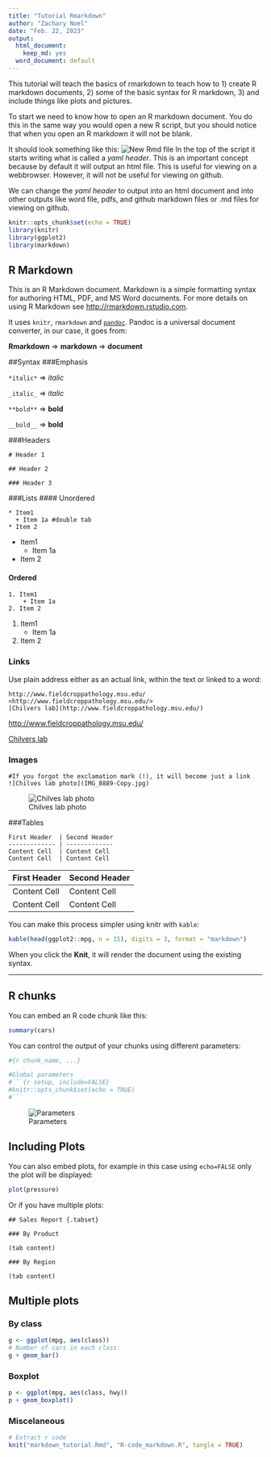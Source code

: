 ```yaml
---
title: "Tutorial Rmarkdown"
author: "Zachary Noel"
date: "Feb. 22, 2023"
output: 
  html_document:
    keep_md: yes
  word_document: default
---
```


This tutorial will teach the basics of rmarkdown to teach how to 1) create R markdown documents, 2) some of the basic syntax for R markdown, 3) and include things like plots and pictures. 

To start we need to know how to open an R markdown document. You do this in the same way you would open a new R script, but you should notice that when you open an R markdown it will not be blank. 

It should look something like this: 
![New Rmd file](RmdExample.jpg)
In the top of the script it starts writing what is called a *yaml header*. This is an important concept because by default it will output an html file. This is useful for viewing on a webbrowser. However, it will not be useful for viewing on github. 

We can change the *yaml header* to output into an html document and into other outputs like word file, pdfs, and github markdown files or .md files for viewing on github. 

```r
knitr::opts_chunk$set(echo = TRUE)
library(knitr)
library(ggplot2)
library(markdown)
```

## R Markdown

This is an R Markdown document. Markdown is a simple formatting syntax for 
authoring HTML, PDF, and MS Word documents. For more details on using R Markdown 
see <http://rmarkdown.rstudio.com>.

It uses `knitr`, `rmarkdown` and [`pandoc`](http://pandoc.org/).  Pandoc is a 
universal document converter, in our case, it goes from:

**Rmarkdown** => **markdown** => **document**

##Syntax
###Emphasis

`*italic*` => *italic*

`_italic_` => _italic_

`**bold**` => **bold**

`__bold__` => __bold__

###Headers
```
# Header 1

## Header 2

### Header 3
```
###Lists
#### Unordered
```
* Item1
  + Item 1a #double tab
* Item 2
```
* Item1
    + Item 1a
* Item 2

#### Ordered
```
1. Item1
    + Item 1a
2. Item 2
```
1. Item1
    + Item 1a
2. Item 2

### Links
Use plain address either as an actual link, within the text or linked to a word:
```
http://www.fieldcroppathology.msu.edu/
<http://www.fieldcroppathology.msu.edu/>
[Chilvers lab](http://www.fieldcroppathology.msu.edu/)

```

<http://www.fieldcroppathology.msu.edu/>

[Chilvers lab](http://www.fieldcroppathology.msu.edu/)

### Images
```
#If you forgot the exclamation mark (!), it will become just a link
![Chilves lab photo](IMG_8889-Copy.jpg)
```

![Chilves lab photo](IMG_8889-Copy.jpg)


###Tables
```
First Header  | Second Header
------------- | -------------
Content Cell  | Content Cell
Content Cell  | Content Cell
```

First Header  | Second Header
------------- | -------------
Content Cell  | Content Cell
Content Cell  | Content Cell

You can make this process simpler using knitr with `kable`:
```r
kable(head(ggplot2::mpg, n = 15), digits = 3, format = "markdown")
```

When you click the **Knit**, it will render the document using the existing syntax.

__________


## R chunks

You can embed an R code chunk like this:

```r
summary(cars)
```

You can control the output of your chunks using different parameters:
```r
#{r chunk_name, ...}

#Global parameters
#```{r setup, include=FALSE}
#knitr::opts_chunk$set(echo = TRUE)
#```

```

![Parameters](chunk_parameters.png)


## Including Plots
You can also embed plots, for example in this case using `echo=FALSE` only the 
plot will be displayed:

```r
plot(pressure)
```

Or if you have multiple plots:
```
## Sales Report {.tabset}
 
### By Product
 
(tab content)
 
### By Region
 
(tab content)
```
## Multiple plots {.tabset}
 
### By class
 
```r
g <- ggplot(mpg, aes(class))
# Number of cars in each class:
g + geom_bar()
```
 
### Boxplot
 
```r
p <- ggplot(mpg, aes(class, hwy))
p + geom_boxplot()
```


### Miscelaneous
```r
# Extract r code
knit("markdown_tutorial.Rmd", "R-code_markdown.R", tangle = TRUE)
```